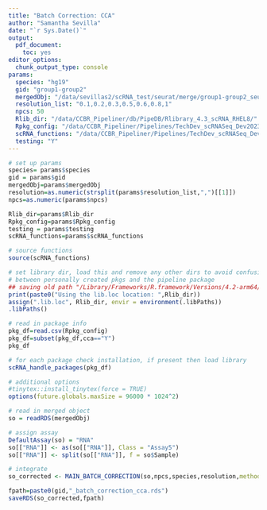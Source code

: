```yaml
---
title: "Batch Correction: CCA"
author: "Samantha Sevilla"
date: "`r Sys.Date()`"
output: 
  pdf_document: 
    toc: yes
editor_options: 
  chunk_output_type: console
params:
  species: "hg19"
  gid: "group1-group2"
  mergedObj: "/data/sevillas2/scRNA_test/seurat/merge/group1-group2_seurat_merged.rds"
  resolution_list: "0.1,0.2,0.3,0.5,0.6,0.8,1"
  npcs: 50
  Rlib_dir: "/data/CCBR_Pipeliner/db/PipeDB/Rlibrary_4.3_scRNA_RHEL8/"
  Rpkg_config: "/data/CCBR_Pipeliner/Pipelines/TechDev_scRNASeq_Dev2023/SINCLAIR/conf/Rpack.config"
  scRNA_functions: "/data/CCBR_Pipeliner/Pipelines/TechDev_scRNASeq_Dev2023/SINCLAIR/bin/scRNA_functions.R"
  testing: "Y"
---
```



```r
# set up params
species= params$species
gid = params$gid
mergedObj=params$mergedObj
resolution=as.numeric(strsplit(params$resolution_list,",")[[1]])
npcs=as.numeric(params$npcs)

Rlib_dir=params$Rlib_dir
Rpkg_config=params$Rpkg_config
testing = params$testing
scRNA_functions=params$scRNA_functions
```

```r
# source functions
source(scRNA_functions)

# set library dir, load this and remove any other dirs to avoid confusion
# between personally created pkgs and the pipeline package
## saving old path "/Library/Frameworks/R.framework/Versions/4.2-arm64/Resources/library"
print(paste0("Using the lib.loc location: ",Rlib_dir))
assign(".lib.loc", Rlib_dir, envir = environment(.libPaths))
.libPaths()

# read in package info
pkg_df=read.csv(Rpkg_config)
pkg_df=subset(pkg_df,cca=="Y")
pkg_df

# for each package check installation, if present then load library
scRNA_handle_packages(pkg_df)

# additional options
#tinytex::install_tinytex(force = TRUE)
options(future.globals.maxSize = 96000 * 1024^2)
```

```r
# read in merged object
so = readRDS(mergedObj)

# assign assay
DefaultAssay(so) = "RNA"
so[["RNA"]] <- as(so[["RNA"]], Class = "Assay5")
so[["RNA"]] <- split(so[["RNA"]], f = so$Sample)

# integrate
so_corrected <- MAIN_BATCH_CORRECTION(so,npcs,species,resolution,method_in="CCAIntegration",reduction_in = "CCA")
```

```r
fpath=paste0(gid,"_batch_correction_cca.rds")
saveRDS(so_corrected,fpath)
```
